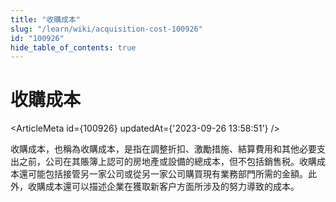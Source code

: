 ```yaml
---
title: "收購成本"
slug: "/learn/wiki/acquisition-cost-100926"
id: "100926"
hide_table_of_contents: true
---
```



# 收購成本

<ArticleMeta id={100926} updatedAt={'2023-09-26 13:58:51'} />
<div className='border-solid border-b border-t-0 my-4 border-[var(--ifm-color-gray-300)]' />

收購成本，也稱為收購成本，是指在調整折扣、激勵措施、結算費用和其他必要支出之前，公司在其賬簿上認可的房地產或設備的總成本，但不包括銷售税。收購成本還可能包括接管另一家公司或從另一家公司購買現有業務部門所需的金額。此外，收購成本還可以描述企業在獲取新客户方面所涉及的努力導致的成本。
